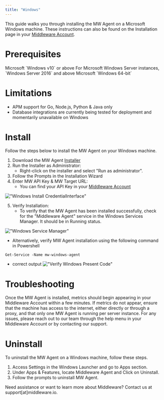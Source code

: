 ```yaml
---
title: "Windows"
---
```


This guide walks you through installing the MW Agent on a Microsoft Windows machine. These instructions can also be found on the Installation page in your [Middleware Account](https://app.middleware.io/installation#infrastructures/windows).

# Prerequisites

<Steps>

  <Step title="Windows Version">
   Microsoft `Windows v10` or above
  </Step>

  <Step title="Windows Server">
  For Microsoft Windows Server instances, `Windows Server 2016` and above
  </Step>

  <Step title="Windows Processor">
  Microsoft `Windows 64-bit`
  </Step>

</Steps>

# Limitations
* APM support for Go, Node.js, Python & Java only
* Database integrations are currently being tested for deployment and momentarily unavailable on Windows

# Install
 Follow the steps below to install the MW Agent on your Windows machine.

1. Download the MW Agent [Installer](https://github.com/middleware-labs/mw-agent/releases/latest/download/mw-windows-agent-setup.exe)
2. Run the Installer as Administrator:
   * Right-click on the installer and select "Run as administrator".
3. Follow the Prompts in the Installation Wizard
4. Enter MW API Key & MW Target URL:
   * You can find your API Key in your [Middleware Account](https://app.middleware.io/installation#infrastructures/windows)

!["Windows Install CredentialInterface"](/images/agent-installation/windows.png)

5.  Verify Installation:
      * To verify that the MW Agent has been installed successfully, check for the "Middleware Agent" service in the Windows Services Manager. It should be in Running status.

!["Windows Service Manager"](/images/agent-installation/windows_verify.png) 

* Alternatively, verify MW Agent installation using the following command in Powershell 

```shell
Get-Service -Name mw-windows-agent
```

   * correct output
!["Verify Windows Present Code"](/images/agent-installation/windows_correct.jpg)

# Troubleshooting
Once the MW Agent is installed, metrics should begin appearing in your Middleware Account within a few minutes. If metrics do not appear, ensure that the machine has access to the internet, either directly or through a proxy, and that only one MW Agent is running per server instance.
For any issues, please reach out to our team through the help menu in your Middleware Account or by contacting our support.

# Uninstall
To uninstall the MW Agent on a Windows machine, follow these steps.

1. Access Settings in the Windows Launcher and go to Apps section. 
2. Under Apps & Features, locate Middleware Agent and Click on Uninstall.
3. Follow the prompts to uninstall MW Agent.

<Note> Need assistance or want to learn more about Middleware? Contact us at support[at]middleware.io. </Note>